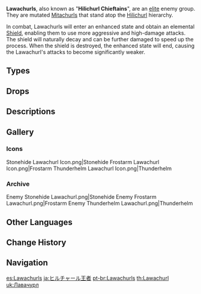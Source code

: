 {{Terminology Infobox
|image        = Lawachurl.png
|type         = Enemy Groups
|type2        = Hilichurls
}}

'''Lawachurls''', also known as "'''Hilichurl Chieftains'''", are an [[Elite Enemy|elite]] enemy group. They are mutated [[Mitachurls]] that stand atop the [[Hilichurl]] hierarchy.

In combat, Lawachurls will enter an enhanced state and obtain an elemental [[Shield/Enemy|Shield]], enabling them to use more aggressive and high-damage attacks. The shield will naturally decay and can be further damaged to speed up the process. When the shield is destroyed, the enhanced state will end, causing the Lawachurl's attacks to become significantly weaker.

==Types==
{{Enemies by Category List|Lawachurls}}

==Drops==
{{Drops Table|type=Lawachurls}}

==Descriptions==
{{Description|A Mitachurl that has mutated due to an accumulation of a large amount of elements in its body. They are bigger, stronger, and absolutely ferocious.<br>Hilichurls worship no gods and follow no order or discipline. The strongest and the most ferocious one among them is seen as fit to lead the tribe.|[[Adventurer Handbook]]}}
{{Description|These powerful Hilichurls are called "Lawa" by the rest of the tribe, a respectful form of address best translated to mean "king" or "chief". However, Lawa don't actually rule over or lead the tribe at all. Rather, these large loners prefer solitude, avoiding the looks of reverence from the smaller Hilichurls.<br><br>Adventurers very rarely encounter these gigantic creatures. Still, even the most seasoned adventurers will think twice before going on expeditions into areas where these dangerous Lawas may be roaming.|[[Hilichurl Cultural Customs|Hilichurl Cultural Customs - Vol. 3]]}}

==Gallery==
===Icons===
<gallery>
Stonehide Lawachurl Icon.png|Stonehide
Frostarm Lawachurl Icon.png|Frostarm
Thunderhelm Lawachurl Icon.png|Thunderhelm
</gallery>

===Archive===
<gallery>
Enemy Stonehide Lawachurl.png|Stonehide
Enemy Frostarm Lawachurl.png|Frostarm
Enemy Thunderhelm Lawachurl.png|Thunderhelm
</gallery>

==Other Languages==
{{Other Languages
|en      = Hilichurl Chieftan
|zhs     = 丘丘王
|zhs_rm  = Qiūqiū-wáng
|zht     = 丘丘王
|zht_rm  = Qiūqiū-wáng
|zh_tl   = Hill-Hill King
|ja      = ヒルチャール王者
|ja_rm   = Hiruchaaru-ouja
|ja_tl   = Hilichurl King
|ko      = 츄츄왕
|ko_rm   = Chyuchyu-wang
|ko_tl   = Hilichurl King
|es      = Lawachurl
|fr      = Roi Brutocollinus
|fr_tl   = {{Lex|Hilichurl|fr}} King
|ru      = Лавачурл
|ru_tl   = Lawachurl
|th      = Hilichurl Chieftain
|vi      = Vua Hilichurl
|vi_tl   =
|de      = Lawachurl
|id      = Hilichurl Chieftan
|pt      = Rei Hilichurl
|pt_tl   = Hilichurl King
|tr      = Dağ Reisi
|tr_tl   = Mountain Chieftain
|it      = Lawachurl
}}

==Change History==
{{Change History|1.0}}

==Navigation==
{{Enemy Navbox|Elite}}
[[Category:Lawachurls| ]]

[[es:Lawachurls]]
[[ja:ヒルチャール王者]]
[[pt-br:Lawachurls]]
[[th:Lawachurl]]
[[uk:Лавачурл]]